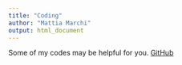 ```yaml
---
title: "Coding"
author: "Mattia Marchi"
output: html_document
---
```


Some of my codes may be helpful for you.
[GitHub](https://github.com/MattiaMarchi)